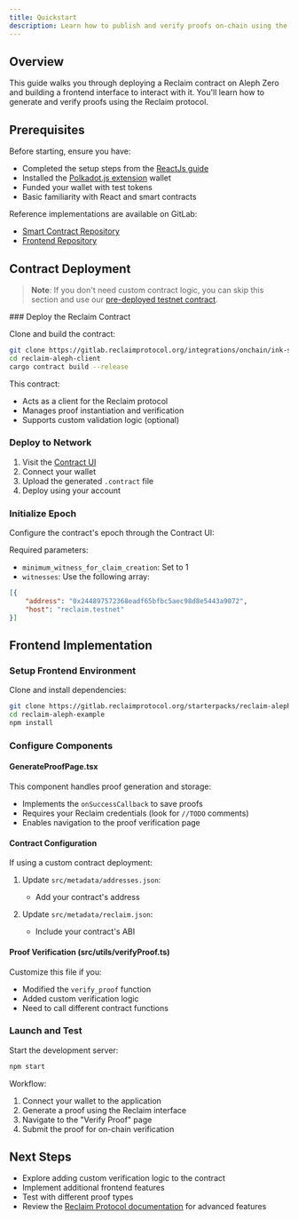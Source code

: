 ```yaml
---
title: Quickstart
description: Learn how to publish and verify proofs on-chain using the Reclaim contract on Aleph Zero
---
```



## Overview
This guide walks you through deploying a Reclaim contract on Aleph Zero and building a frontend interface to interact with it. You'll learn how to generate and verify proofs using the Reclaim protocol.

## Prerequisites

Before starting, ensure you have:
- Completed the setup steps from the [ReactJs guide](/web/frontend)
- Installed the [Polkadot.js extension](https://polkadot.js.org/extension/) wallet
- Funded your wallet with test tokens
- Basic familiarity with React and smart contracts

Reference implementations are available on GitLab:
- [Smart Contract Repository](https://gitlab.reclaimprotocol.org/integrations/onchain/ink-sdk.git)
- [Frontend Repository](https://gitlab.reclaimprotocol.org/starterpacks/reclaim-aleph-example)

## Contract Deployment

> **Note**: If you don't need custom contract logic, you can skip this section and use our [pre-deployed testnet contract](https://ui.use.ink/contract/5FB2yCSyjJbKjMJXP8dgZ1kWa7Rin2x9afxzUbmRAaWEj43P).

<Steps>
### Deploy the Reclaim Contract

Clone and build the contract:
```bash copy
git clone https://gitlab.reclaimprotocol.org/integrations/onchain/ink-sdk.git
cd reclaim-aleph-client
cargo contract build --release
```

This contract:
- Acts as a client for the Reclaim protocol
- Manages proof instantiation and verification
- Supports custom validation logic (optional)

### Deploy to Network

1. Visit the [Contract UI](https://ui.use.ink/)
2. Connect your wallet
3. Upload the generated `.contract` file
4. Deploy using your account

### Initialize Epoch

Configure the contract's epoch through the Contract UI:

Required parameters:
- `minimum_witness_for_claim_creation`: Set to 1
- `witnesses`: Use the following array:
```json
[{
    "address": "0x244897572368eadf65bfbc5aec98d8e5443a9072",
    "host": "reclaim.testnet"
}]
```

</Steps>

## Frontend Implementation

<Steps>

### Setup Frontend Environment

Clone and install dependencies:
```bash
git clone https://gitlab.reclaimprotocol.org/starterpacks/reclaim-aleph-example
cd reclaim-aleph-example
npm install
```

### Configure Components

#### GenerateProofPage.tsx
This component handles proof generation and storage:
- Implements the `onSuccessCallback` to save proofs
- Requires your Reclaim credentials (look for `//TODO` comments)
- Enables navigation to the proof verification page

#### Contract Configuration
If using a custom contract deployment:

1. Update `src/metadata/addresses.json`:
   - Add your contract's address

2. Update `src/metadata/reclaim.json`:
   - Include your contract's ABI

#### Proof Verification (src/utils/verifyProof.ts)
Customize this file if you:
- Modified the `verify_proof` function
- Added custom verification logic
- Need to call different contract functions

### Launch and Test

Start the development server:
```bash
npm start
```

Workflow:
1. Connect your wallet to the application
2. Generate a proof using the Reclaim interface
3. Navigate to the "Verify Proof" page
4. Submit the proof for on-chain verification

</Steps>

## Next Steps
- Explore adding custom verification logic to the contract
- Implement additional frontend features
- Test with different proof types
- Review the [Reclaim Protocol documentation](https://docs.reclaimprotocol.org/) for advanced features
